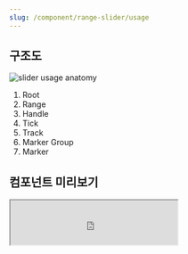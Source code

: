 ```yaml
---
slug: /component/range-slider/usage
---
```


## 구조도

<Anatomy>![slider usage anatomy](./images/anatomy.png)</Anatomy>

1. Root
2. Range
3. Handle
4. Tick
5. Track
6. Marker Group
7. Marker

## 컴포넌트 미리보기

<Iframe
  src="https://sprout-storybook.vercel.app/iframe.html?args=&id=components-slider-rangeslider--basic&viewMode=story"
  height="80px"
/>

## 옵션

<HalfCard>
  <HalfCardImageCell>
    ![range slider options marker](./images/range-slider-options-markers.png)
  </HalfCardImageCell>
  <HalfCardDescriptionCell>
    <HalfCardDescriptionTitle>Marker</HalfCardDescriptionTitle>
    <HalfCardDescription>
      Marker 옵션을 사용하여 Range Slider에 Marker와 Tick(눈금)을 표시할 수
      있습니다. 이 옵션은 사용자가 각 값의 위치를 쉽게 파악하고 선택할 수 있도록
      돕습니다.
    </HalfCardDescription>
  </HalfCardDescriptionCell>
</HalfCard>

<HalfCard>
  <HalfCardImageCell>
    ![range slider options disabled](./images/range-slider-options-disabled.png)
  </HalfCardImageCell>
  <HalfCardDescriptionCell>
    <HalfCardDescriptionTitle>Disabled</HalfCardDescriptionTitle>
    <HalfCardDescription>
      Disabled 상태는 Range Slider가 존재하지만 지금은 사용할 수 없는 상태를
      나타냅니다. 이 옵션은 레이아웃 일관성을 유지하고 이후 상호작용이 가능할
      수도 있음을 사용자에게 알려줍니다.
    </HalfCardDescription>
  </HalfCardDescriptionCell>
</HalfCard>

### 옵션 테이블

| 속성        | 값          | 기본값 | 설명                                                 |
| ----------- | ----------- | ------ | ---------------------------------------------------- |
| is disabled | true, false | false  | True일 경우, Range Slider가 유저와 상호작용하지 않음 |
| label       | text        |        |                                                      |
| min         | number      | 0      |                                                      |
| max         | number      | 100    |                                                      |
| step        | number      | 1      |                                                      |

## 상호작용

### 터치 / 마우스

<FullCard>
  <FullCardImageCell>
    ![range-slider-usage-click-touch](./images/range-slider-usage-touch-click.png)
  </FullCardImageCell>
  <FullCardDescription>
    마우스 클릭 또는 터치로 Range Slider와 상호작용할 수 있습니다.
  </FullCardDescription>
</FullCard>

<HalfCard>
  <HalfCardImageCell>
    ![range-slider-interaction-drag](./images/range-slider-interaction-drag.gif)
  </HalfCardImageCell>
  <HalfCardDescriptionCell>
    <HalfCardDescriptionTitle>Drag</HalfCardDescriptionTitle>
    <HalfCardDescription>
      Handle을 드래그하여 값을 조정할 수 있습니다.
    </HalfCardDescription>
  </HalfCardDescriptionCell>
</HalfCard>

<HalfCard>
  <HalfCardImageCell>
    ![range-slider-interaction-track](./images/range-slider-interaction-track.gif)
  </HalfCardImageCell>
  <HalfCardDescriptionCell>
    <HalfCardDescriptionTitle>Track</HalfCardDescriptionTitle>
    <HalfCardDescription>
      Track을 터치하면 해당 위치로 Handle이 이동합니다.
    </HalfCardDescription>
  </HalfCardDescriptionCell>
</HalfCard>

## 가이드라인

### Do / Don't

<br />

<DoDontLayout>
  <DoBox>
    <DoImage>
      ![rangeslider guideline](./rangeslider-guideline-use-label.png)
    </DoImage>
    <DoText>
      Label과 함께 사용하여 유저가 Range Slider의 목적과 선택된 값을 명확히 알
      수 있도록 합니다.
    </DoText>
  </DoBox>
  <DontBox>
    <DontImage>
      ![rangeslider guideline](./rangeslider-guideline-dont-label-bottom.png)
    </DontImage>
    <DontText>
      Handle의 위치에 따라 움직이는 Label을 사용할 경우, Handle 아래에 배치하지
      않습니다. Range Slider 조작시 손가락에 가려져 선택된 값을 파악하기
      어렵습니다.
    </DontText>
  </DontBox>
</DoDontLayout>
<br />
<DoDontLayout>
  <DoBox>
    <DoImage>
      ![rangeslider guideline](./rangeslider-guideline-do-2.png)
    </DoImage>
    <DoText>Marker는 간결하게 작성합니다.</DoText>
  </DoBox>
  <DontBox>
    <DontImage>
      ![rangeslider guideline](./rangeslider-guideline-dont-2.png)
    </DontImage>
    <DontText>
      Marker가 길어지지 않도록 유의합니다. 유저가 Tick의 위치를 파악하기 어려울
      수 있습니다.
    </DontText>
  </DontBox>
</DoDontLayout>

